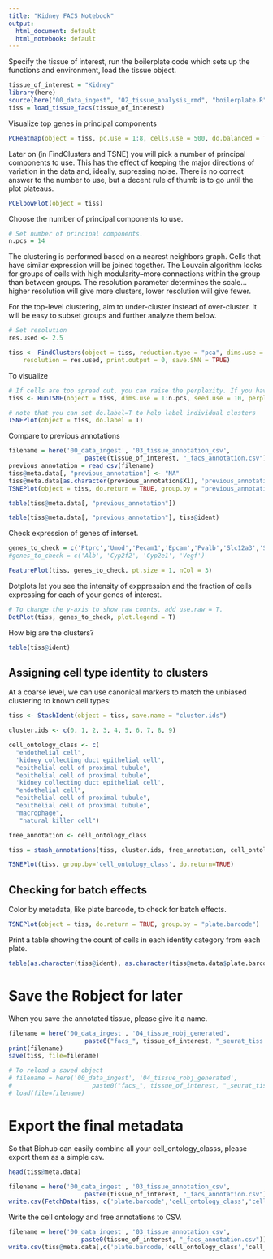 ```yaml
---
title: "Kidney FACS Notebook"
output:
  html_document: default
  html_notebook: default
---
```


Specify the tissue of interest, run the boilerplate code which sets up the functions and environment, load the tissue object.

```r
tissue_of_interest = "Kidney"
library(here)
source(here("00_data_ingest", "02_tissue_analysis_rmd", "boilerplate.R"))
tiss = load_tissue_facs(tissue_of_interest)
```

Visualize top genes in principal components

```r
PCHeatmap(object = tiss, pc.use = 1:8, cells.use = 500, do.balanced = TRUE, label.columns = FALSE, num.genes = 8)
```

Later on (in FindClusters and TSNE) you will pick a number of principal components to use. This has the effect of keeping the major directions of variation in the data and, ideally, supressing noise. There is no correct answer to the number to use, but a decent rule of thumb is to go until the plot plateaus.

```r
PCElbowPlot(object = tiss)
```

Choose the number of principal components to use.
```r
# Set number of principal components. 
n.pcs = 14
```


The clustering is performed based on a nearest neighbors graph. Cells that have similar expression will be joined together. The Louvain algorithm looks for groups of cells with high modularity--more connections within the group than between groups. The resolution parameter determines the scale...higher resolution will give more clusters, lower resolution will give fewer.

For the top-level clustering, aim to under-cluster instead of over-cluster. It will be easy to subset groups and further analyze them below.

```r
# Set resolution 
res.used <- 2.5

tiss <- FindClusters(object = tiss, reduction.type = "pca", dims.use = 1:n.pcs, 
    resolution = res.used, print.output = 0, save.SNN = TRUE)
```

To visualize 
```r
# If cells are too spread out, you can raise the perplexity. If you have few cells, try a lower perplexity (but never less than 10).
tiss <- RunTSNE(object = tiss, dims.use = 1:n.pcs, seed.use = 10, perplexity=30)
```

```r
# note that you can set do.label=T to help label individual clusters
TSNEPlot(object = tiss, do.label = T)
```

Compare to previous annotations
```r
filename = here('00_data_ingest', '03_tissue_annotation_csv', 
                     paste0(tissue_of_interest, "_facs_annotation.csv"))
previous_annotation = read_csv(filename)
tiss@meta.data[, "previous_annotation"] <- "NA"
tiss@meta.data[as.character(previous_annotation$X1), 'previous_annotation'] <- as.character(previous_annotation$cell_ontology_class)
TSNEPlot(object = tiss, do.return = TRUE, group.by = "previous_annotation")
```


```r
table(tiss@meta.data[, "previous_annotation"])
```


```r
table(tiss@meta.data[, "previous_annotation"], tiss@ident)
```


Check expression of genes of interset.

```r
genes_to_check = c('Ptprc','Umod','Pecam1','Epcam','Pvalb','Slc12a3','Slc34a1','Slc22a12','Emr1','Lyz2','Itgam')
#genes_to_check = c('Alb', 'Cyp2f2', 'Cyp2e1', 'Vegf')

FeaturePlot(tiss, genes_to_check, pt.size = 1, nCol = 3)
```

Dotplots let you see the intensity of exppression and the fraction of cells expressing for each of your genes of interest.

```r
# To change the y-axis to show raw counts, add use.raw = T.
DotPlot(tiss, genes_to_check, plot.legend = T)
```

How big are the clusters?
```r
table(tiss@ident)
```

<!-- Which markers identify a specific cluster? -->

<!-- ```{r} -->
<!-- clust.markers <- FindMarkers(object = tiss, ident.1 = 7, ident.2 = c(2,3,4,6), only.pos = TRUE, min.pct = 0.25, thresh.use = 0.25) -->
<!-- ``` -->

<!-- ```{r} -->
<!-- print(x = head(x= clust.markers, n = 20, avg_logFC)) -->
<!-- ``` -->

<!-- You can also compute all markers for all clusters at once. This may take some time. -->
<!-- ```{r} -->
<!-- tiss.markers <- FindAllMarkers(object = tiss, only.pos = TRUE, min.pct = 0.25, thresh.use = 0.25) -->
<!-- ``` -->

<!-- Display the top markers you computed above. -->
<!-- ```{r} -->
<!-- tiss.markers %>% group_by(cluster) %>% top_n(10, avg_logFC) -->
<!-- ``` -->

## Assigning cell type identity to clusters

At a coarse level, we can use canonical markers to match the unbiased clustering to known cell types:

```r
tiss <- StashIdent(object = tiss, save.name = "cluster.ids")

cluster.ids <- c(0, 1, 2, 3, 4, 5, 6, 7, 8, 9)

cell_ontology_class <- c(
  "endothelial cell",
  'kidney collecting duct epithelial cell',
  "epithelial cell of proximal tubule",
  "epithelial cell of proximal tubule",
  'kidney collecting duct epithelial cell',
  "endothelial cell",
  "epithelial cell of proximal tubule",
  "epithelial cell of proximal tubule",
  "macrophage", 
   "natural killer cell")

free_annotation <- cell_ontology_class

tiss = stash_annotations(tiss, cluster.ids, free_annotation, cell_ontology_class)

TSNEPlot(tiss, group.by='cell_ontology_class', do.return=TRUE)
```


## Checking for batch effects


Color by metadata, like plate barcode, to check for batch effects.
```r
TSNEPlot(object = tiss, do.return = TRUE, group.by = "plate.barcode")
```

Print a table showing the count of cells in each identity category from each plate.

```r
table(as.character(tiss@ident), as.character(tiss@meta.data$plate.barcode))
```



# Save the Robject for later
When you save the annotated tissue, please give it a name.

```r
filename = here('00_data_ingest', '04_tissue_robj_generated', 
                     paste0("facs_", tissue_of_interest, "_seurat_tiss.Robj"))
print(filename)
save(tiss, file=filename)
```

```r
# To reload a saved object
# filename = here('00_data_ingest', '04_tissue_robj_generated', 
#                      paste0("facs_", tissue_of_interest, "_seurat_tiss.Robj"))
# load(file=filename)
```



# Export the final metadata

So that Biohub can easily combine all your cell_ontology_classs, please export them as a simple csv.

```r
head(tiss@meta.data)
```

```r
filename = here('00_data_ingest', '03_tissue_annotation_csv', 
                     paste0(tissue_of_interest, "_facs_annotation.csv"))
write.csv(FetchData(tiss, c('plate.barcode','cell_ontology_class','cell_ontology_id', 'free_annotation', 'tSNE_1', 'tSNE_2')), file=filename)
```


Write the cell ontology and free annotations to CSV.

```r
filename = here('00_data_ingest', '03_tissue_annotation_csv', 
                    paste0(tissue_of_interest, "_facs_annotation.csv"))
write.csv(tiss@meta.data[,c('plate.barcode,'cell_ontology_class','cell_ontology_id', 'free.annotation')], file=filename)
```
